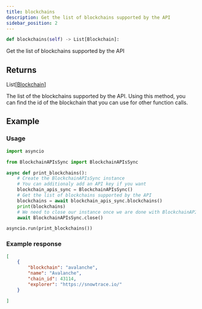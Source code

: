 ```yaml
---
title: blockchains
description: Get the list of blockchains supported by the API
sidebar_position: 2
---
```



```py
def blockchains(self) -> List[Blockchain]:
```
Get the list of blockchains supported by the API
## Returns

<CodeBlock language="python">
    List[<a href="/docs/python-sdk/models/Blockchain">Blockchain</a>]
</CodeBlock>

The list of the blockchains supported by the API.
Using this method, you can find the id of the blockchain that you can use for
other function calls.


## Example

### Usage

```py
import asyncio

from BlockchainAPIsSync import BlockchainAPIsSync

async def print_blockchains():
    # Create the BlockchainAPIsSync instance
    # You can additionaly add an API key if you want
    blockchain_apis_sync = BlockchainAPIsSync()
    # Get the list of blockchains supported by the API
    blockchains = await blockchain_apis_sync.blockchains()
    print(blockchains)
    # We need to close our instance once we are done with BlockchainAPIs
    await BlockchainAPIsSync.close()

asyncio.run(print_blockchains())
```

### Example response


```json
[
    {
        "blockchain": "avalanche",
        "name": "Avalanche",
        "chain_id": 43114,
        "explorer": "https://snowtrace.io/"
    }

]
```